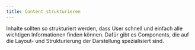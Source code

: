 ```yaml
---
title: Content strukturieren
---
```


Inhalte sollten so strukturiert werden, dass User schnell und einfach alle
wichtigen Informationen finden können. Dafür gibt es Components, die auf die
Layout- und Strukturierung der Darstellung spezialisiert sind.
